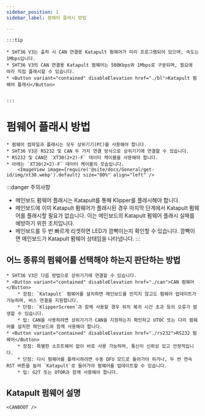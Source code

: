 ```yaml
---
sidebar_position: 1
sidebar_label: 펌웨어 플래시 방법

---
```



    :::tip

    * SHT36 V3는 출하 시 CAN 연결용 Katapult 펌웨어가 미리 프로그램되어 있으며, 속도는 1Mbps입니다.
    * SHT36 V3의 CAN 연결용 Katapult 펌웨어는 500Kbps와 1Mbps로 구분되며, 필요에 따라 직접 플래시할 수 있습니다.
    * <Button variant="contained" disableElevation href="./bl">Katapult 펌웨어 플래시</Button>


    :::

# 펌웨어 플래시 방법
    
    * 펌웨어 컴파일과 플래시는 모두 상위기기(PC)를 사용해야 합니다.
    * SHT36 V3은 RS232 및 CAN 두 가지 연결 방식으로 상위기기에 연결할 수 있습니다.
    * RS232 및 CAN은 `XT30(2+2)-F` 데이터 케이블을 사용해야 합니다.
    * 아래는 `XT30(2+2)-F` 데이터 케이블의 모습입니다.
        <ImageView image={require('@site/docs/General/get-id/img/xt30.webp').default} size="80%" align="left" />

:::danger 주의사항
* 메인보드 펌웨어 플래시는 Katapult를 통해 Klipper를 플래시해야 합니다.
* 메인보드에 이미 Katapult 펌웨어가 플래시된 경우 마지막 단계에서 Katapult 펌웨어를 플래시할 필요가 없습니다. 이는 메인보드의 Katapult 펌웨어 플래시 실패를 예방하기 위한 조치입니다.
* 메인보드를 두 번 빠르게 리셋하면 LED가 깜빡이는지 확인할 수 있습니다. 깜빡이면 메인보드가 Katapult 펌웨어 상태임을 나타냅니다.
:::

## 어느 종류의 펌웨어를 선택해야 하는지 판단하는 방법

    * SHT36 V3은 다음 방법으로 상위기기에 연결할 수 있습니다.
    * <Button variant="contained" disableElevation href="./can">CAN 펌웨어</Button>
        * 장점: `Katapult` 펌웨어를 설치하면 메인보드를 만지지 않고도 펌웨어 업데이트가 가능하며, 버스 연결을 지원합니다.
        * 단점: `KlipperScreen`과 함께 사용할 경우 위치 복귀 시간 초과 등의 오류가 발생할 수 있습니다.
        * 팁: CAN을 사용하려면 상위기기가 CAN을 지원하는지 확인하고 UTOC 또는 다리 펌웨어를 설치한 메인보드와 함께 사용해야 합니다.
    * <Button variant="contained" disableElevation href="./rs232">RS232 펌웨어</Button>
        * 장점: 특별한 소프트웨어 없이 바로 사용 가능하며, 통신이 신뢰성 있고 안정적입니다.
        * 단점: 다시 펌웨어를 플래시하려면 수동 DFU 모드로 들어가야 하거나, 두 번 연속 RST 버튼을 눌러 `Katapult`로 들어가야 펌웨어를 업데이트할 수 있습니다.
        * 팁: G2T 또는 UTOR과 함께 사용해야 합니다.

## Katapult 펌웨어 설명

    <CANBOOT />
